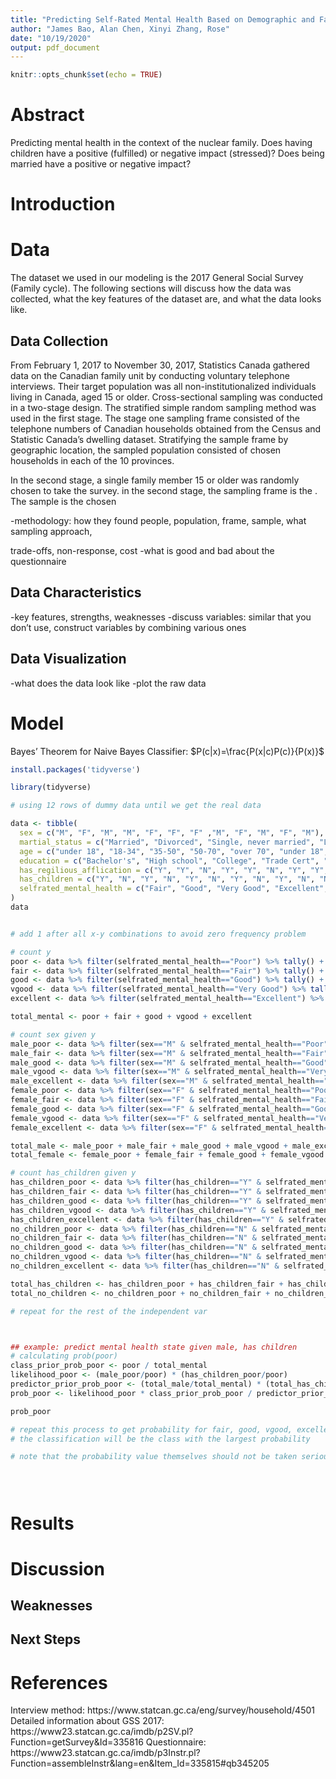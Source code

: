 ```yaml
---
title: "Predicting Self-Rated Mental Health Based on Demographic and Family Traits"
author: "James Bao, Alan Chen, Xinyi Zhang, Rose"
date: "10/19/2020"
output: pdf_document
---
```


```r
knitr::opts_chunk$set(echo = TRUE)
```

# Abstract
Predicting mental health in the context of the nuclear family. 
Does having children have a positive (fulfilled) or negative impact (stressed)? 
Does being married have a positive or negative impact?

# Introduction

# Data
The dataset we used in our modeling is the 2017 General Social Survey (Family cycle). The following sections will discuss how the data was collected, what the key features of the dataset are, and what the data looks like.

## Data Collection
From February 1, 2017 to November 30, 2017, Statistics Canada gathered data on the Canadian family unit by conducting voluntary telephone interviews. Their target population was all non-institutionalized individuals living in Canada, aged 15 or older. Cross-sectional sampling was conducted in a two-stage design. The stratified simple random sampling method was used in the first stage. The stage one sampling frame consisted of the telephone numbers of Canadian households obtained from the Census and Statistic Canada's dwelling dataset. Stratifying the sample frame by geographic location, the sampled population consisted of chosen households in each of the 10 provinces.

In the second stage, a single family member 15 or older was randomly chosen to take the survey. in the second stage, the sampling frame is the . The sample is the chosen

-methodology: how they found people, population, frame, sample, what sampling approach,

trade-offs, 
non-response, cost
-what is good and bad about the questionnaire

## Data Characteristics
-key features, strengths, weaknesses
-discuss variables: similar that you don't use, construct variables by combining various ones

## Data Visualization
-what does the data look like
-plot the raw data

# Model

Bayes' Theorem for Naive Bayes Classifier:
$P(c|x)=\frac{P(x|c)P(c)}{P(x)}$


```r
install.packages('tidyverse')

```
```r
library(tidyverse)

# using 12 rows of dummy data until we get the real data

data <- tibble(
  sex = c("M", "F", "M", "M", "F", "F", "F" ,"M", "F", "M", "F", "M"),
  martial_status = c("Married", "Divorced", "Single, never married", "Living common-law", "Widowed", "Separated", "Married", "Divorced", "Single, never married", "Married", "Divorced", "Single, never married"),
  age = c("under 18", "18-34", "35-50", "50-70", "over 70", "under 18", "18-34", "35-50", "under 18", "18-34", "35-50", "18-34"),
  education = c("Bachelor's", "High school", "College", "Trade Cert", "University degree above Bachelor's level", "University degree below Bachelor's level", "Bachelor's", "High school", "College", "Trade Cert", "Bachelor's", "High school"),
  has_regilious_afflication = c("Y", "Y", "N", "Y", "Y", "N", "Y", "Y", "N", "Y", "Y", "N"),
  has_children = c("Y", "N", "Y", "N", "Y", "N", "Y", "N", "Y", "N", "N", "N"),
  selfrated_mental_health = c("Fair", "Good", "Very Good", "Excellent", "Poor", "Fair", "Good", "Very Good", "Good", "Very Good", "Excellent", "Good")
)
data


# add 1 after all x-y combinations to avoid zero frequency problem

# count y
poor <- data %>% filter(selfrated_mental_health=="Poor") %>% tally() + 1
fair <- data %>% filter(selfrated_mental_health=="Fair") %>% tally() + 1
good <- data %>% filter(selfrated_mental_health=="Good") %>% tally() + 1
vgood <- data %>% filter(selfrated_mental_health=="Very Good") %>% tally() + 1
excellent <- data %>% filter(selfrated_mental_health=="Excellent") %>% tally() + 1

total_mental <- poor + fair + good + vgood + excellent

# count sex given y
male_poor <- data %>% filter(sex=="M" & selfrated_mental_health=="Poor") %>% tally() + 1
male_fair <- data %>% filter(sex=="M" & selfrated_mental_health=="Fair") %>% tally() + 1
male_good <- data %>% filter(sex=="M" & selfrated_mental_health=="Good") %>% tally() + 1
male_vgood <- data %>% filter(sex=="M" & selfrated_mental_health=="Very Good") %>% tally() + 1
male_excellent <- data %>% filter(sex=="M" & selfrated_mental_health=="Excellent") %>% tally() + 1
female_poor <- data %>% filter(sex=="F" & selfrated_mental_health=="Poor") %>% tally() + 1
female_fair <- data %>% filter(sex=="F" & selfrated_mental_health=="Fair") %>% tally() + 1
female_good <- data %>% filter(sex=="F" & selfrated_mental_health=="Good") %>% tally() + 1
female_vgood <- data %>% filter(sex=="F" & selfrated_mental_health=="Very Good") %>% tally() + 1
female_excellent <- data %>% filter(sex=="F" & selfrated_mental_health=="Excellent") %>% tally() + 1

total_male <- male_poor + male_fair + male_good + male_vgood + male_excellent
total_female <- female_poor + female_fair + female_good + female_vgood + female_excellent

# count has_children given y
has_children_poor <- data %>% filter(has_children=="Y" & selfrated_mental_health=="Poor") %>% tally() + 1
has_children_fair <- data %>% filter(has_children=="Y" & selfrated_mental_health=="Fair") %>% tally() + 1
has_children_good <- data %>% filter(has_children=="Y" & selfrated_mental_health=="Good") %>% tally() + 1
has_children_vgood <- data %>% filter(has_children=="Y" & selfrated_mental_health=="Very Good") %>% tally() + 1
has_children_excellent <- data %>% filter(has_children=="Y" & selfrated_mental_health=="Excellent") %>% tally() + 1
no_children_poor <- data %>% filter(has_children=="N" & selfrated_mental_health=="Poor") %>% tally() + 1
no_children_fair <- data %>% filter(has_children=="N" & selfrated_mental_health=="Fair") %>% tally() + 1
no_children_good <- data %>% filter(has_children=="N" & selfrated_mental_health=="Good") %>% tally() + 1
no_children_vgood <- data %>% filter(has_children=="N" & selfrated_mental_health=="Very Good") %>% tally() + 1
no_children_excellent <- data %>% filter(has_children=="N" & selfrated_mental_health=="Excellent") %>% tally() + 1

total_has_children <- has_children_poor + has_children_fair + has_children_good + has_children_vgood + has_children_excellent
total_no_children <- no_children_poor + no_children_fair + no_children_good + no_children_vgood + no_children_excellent

# repeat for the rest of the independent var



## example: predict mental health state given male, has children
# calculating prob(poor)
class_prior_prob_poor <- poor / total_mental
likelihood_poor <- (male_poor/poor) * (has_children_poor/poor)
predictor_prior_prob_poor <- (total_male/total_mental) * (total_has_children/total_mental)
prob_poor <- likelihood_poor * class_prior_prob_poor / predictor_prior_prob_poor

prob_poor

# repeat this process to get probability for fair, good, vgood, excellent
# the classification will be the class with the largest probability

# note that the probability value themselves should not be taken seriously since naive bayes is a bad estimator (so we cannot say how confident we are in this classification)





```



# Results
# Discussion
## Weaknesses
## Next Steps

# References
Interview method: https://www.statcan.gc.ca/eng/survey/household/4501
Detailed information about GSS 2017: https://www23.statcan.gc.ca/imdb/p2SV.pl?Function=getSurvey&Id=335816
Questionnaire: https://www23.statcan.gc.ca/imdb/p3Instr.pl?Function=assembleInstr&lang=en&Item_Id=335815#qb345205
